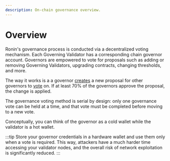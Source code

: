 ```yaml
---
description: On-chain governance overview.
---
```


# Overview
Ronin's governance process is conducted via a decentralized voting
mechanism. Each Governing Validator has a corresponding chain governor
account. Governors are empowered to vote for proposals such as
adding or removing Governing Validators, upgrading contracts,
changing thresholds, and more.

The way it works is a a governor [creates](./create.mdx) a new proposal
for other governors to [vote](./vote.mdx) on. If at least 70% of the
governors approve the proposal, the change is applied.

The governance voting method is serial by design: only one governance
vote can be held at a time, and that vote must be completed before moving
to a new vote. 

Conceptually, you can think of the governor as a cold wallet while the
validator is a hot wallet.

:::tip
Store your governor credentials in a hardware wallet and use them only
when a vote is required. This way, attackers have a much harder
time accessing your validator nodes, and the overall risk of network
exploitation is significantly reduced.
:::
